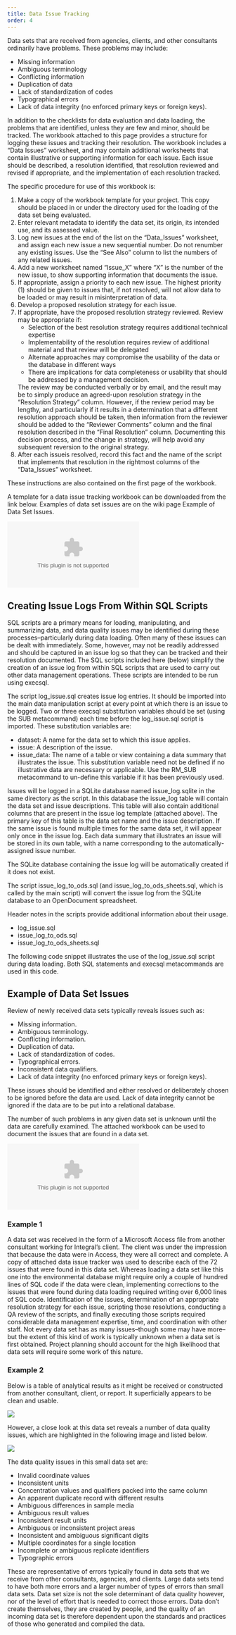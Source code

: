 ```yaml
---
title: Data Issue Tracking
order: 4
---
```


Data sets that are received from agencies, clients, and other consultants ordinarily have problems. These problems may include:

- Missing information
- Ambiguous terminology
- Conflicting information
- Duplication of data
- Lack of standardization of codes
- Typographical errors
- Lack of data integrity (no enforced primary keys or foreign keys).

In addition to the checklists for data evaluation and data loading, the problems that are identified, unless they are few and minor, should be tracked. The workbook attached to this page provides a structure for logging these issues and tracking their resolution. The workbook includes a "Data Issues" worksheet, and may contain additional worksheets that contain illustrative or supporting information for each issue. Each issue should be described, a resolution identified, that resolution reviewed and revised if appropriate, and the implementation of each resolution tracked.

The specific procedure for use of this workbook is:

1. Make a copy of the workbook template for your project. This copy should be placed in or under the directory used for the loading of the data set being evaluated.
2. Enter relevant metadata to identify the data set, its origin, its intended use, and its assessed value.
3. Log new issues at the end of the list on the “Data_Issues” worksheet, and assign each new issue a new sequential number. Do not renumber any existing issues. Use the “See Also” column to list the numbers of any related issues.
4. Add a new worksheet named “Issue_X” where “X” is the number of the new issue, to show supporting information that documents the issue.
5. If appropriate, assign a priority to each new issue. The highest priority (1) should be given to issues that, if not resolved, will not allow data to be loaded or may result in misinterpretation of data.
6. Develop a proposed resolution strategy for each issue.
7. If appropriate, have the proposed resolution strategy reviewed. Review may be appropriate if:
    - Selection of the best resolution strategy requires additional technical expertise
    - Implementability of the resolution requires review of additional material and that review will be delegated
    - Alternate approaches may compromise the usability of the data or the database in different ways
    - There are implications for data completeness or usability that should be addressed by a management decision.

    The review may be conducted verbally or by email, and the result may be to simply produce an agreed-upon resolution strategy in the “Resolution Strategy” column. However, if the review period may be lengthy, and particularly if it results in a determination that a different resolution approach should be taken, then information from the reviewer should be added to the “Reviewer Comments” column and the final resolution described in the “Final Resolution” column. Documenting this decision process, and the change in strategy, will help avoid any subsequent reversion to the original strategy.
8. After each issueis resolved, record this fact and the name of the script that implements that resolution in the rightmost columns of the “Data_Issues” worksheet.

These instructions are also contained on the first page of the workbook.

A template for a data issue tracking workbook can be downloaded from the link below.  Examples of data set issues are on the wiki page Example of Data Set Issues.

![](/static/data-management/data-issue-tracker-template.xlsx)

## Creating Issue Logs From Within SQL Scripts

SQL scripts are a primary means for loading, manipulating, and summarizing data, and data quality issues may be identified during these processes--particularly during data loading. Often many of these issues can be dealt with immediately. Some, however, may not be readily addressed and should be captured in an issue log so that they can be tracked and their resolution documented. The SQL scripts included here (below) simplify the creation of an issue log from within SQL scripts that are used to carry out other data management operations. These scripts are intended to be run using execsql.

The script log_issue.sql creates issue log entries. It should be imported into the main data manipulation script at every point at which there is an issue to be logged. Two or three execsql substitution variables should be set (using the SUB metacommand) each time before the log_issue.sql script is imported. These substitution variables are:

- dataset: A name for the data set to which this issue applies.
- issue: A description of the issue.
- issue_data: The name of a table or view containing a data summary that illustrates the issue. This substitution variable need not be defined if no illustrative data are necessary or applicable. Use the RM_SUB metacommand to un-define this variable if it has been previously used.

Issues will be logged in a SQLite database named issue_log.sqlite in the same directory as the script. In this database the issue_log table will contain the data set and issue descriptions. This table will also contain additional columns that are present in the issue log template (attached above). The primary key of this table is the data set name and the issue description. If the same issue is found multiple times for the same data set, it will appear only once in the issue log. Each data summary that illustrates an issue will be stored in its own table, with a name corresponding to the automatically-assigned issue number.

The SQLite database containing the issue log will be automatically created if it does not exist.

The script issue_log_to_ods.sql (and issue_log_to_ods_sheets.sql, which is called by the main script) will convert the issue log from the SQLite database to an OpenDocument spreadsheet.

Header notes in the scripts provide additional information about their usage.

- log_issue.sql
- issue_log_to_ods.sql
- issue_log_to_ods_sheets.sql

The following code snippet illustrates the use of the log_issue.sql script during data loading. Both SQL statements and execsql metacommands are used in this code.

## Example of Data Set Issues

Review of newly received data sets typically reveals issues such as:

- Missing information.
- Ambiguous terminology.
- Conflicting information.
- Duplication of data.
- Lack of standardization of codes.
- Typographical errors.
- Inconsistent data qualifiers.
- Lack of data integrity (no enforced primary keys or foreign keys).

These issues should be identified and either resolved or deliberately chosen to be ignored before the data are used.  Lack of data integrity cannot be ignored if the data are to be put into a relational database.

The number of such problems in any given data set is unknown until the data are carefully examined. The attached workbook can be used to document the issues that are found in a data set.

![](/static/data-management/data-issue-tracker-template.xlsx)

### Example 1

A data set was received in the form of a Microsoft Access file from another consultant working for Integral's client. The client was under the impression that because the data were in Access, they were all correct and complete. A copy of attached data issue tracker was used to describe each of the 72 issues that were found in this data set. Whereas loading a data set like this one into the environmental database might require only a couple of hundred lines of SQL code if the data were clean, implementing corrections to the issues that were found during data loading required writing over 6,000 lines of SQL code. Identification of the issues, determination of an appropriate resolution strategy for each issue, scripting those resolutions, conducting a QA review of the scripts, and finally executing those scripts required considerable data management expertise, time, and coordination with other staff. Not every data set has as many issues--though some may have more--but the extent of this kind of work is typically unknown when a data set is first obtained. Project planning should account for the high likelihood that data sets will require some work of this nature.

### Example 2

Below is a table of analytical results as it might be received or constructed from another consultant, client, or report.  It superficially appears to be clean and usable.

![](/static/data-management/example-dataset-1.bmp)

However, a close look at this data set reveals a number of data quality issues, which are highlighted in the following image and listed below.

![](/static/data-management/example-dataset-2.bmp)

The data quality issues in this small data set are:

- Invalid coordinate values
- Inconsistent units
- Concentration values and qualifiers packed into the same column
- An apparent duplicate record with different results
- Ambiguous differences in sample media
- Ambiguous result values
- Inconsistent result units
- Ambiguous or inconsistent project areas
- Inconsistent and ambiguous significant digits
- Multiple coordinates for a single location
- Incomplete or ambiguous replicate identifiers
- Typographic errors

These are representative of errors typically found in data sets that we receive from other consultants, agencies, and clients.  Large data sets tend to have both more errors and a larger number of types of errors than small data sets.  Data set size is not the sole determinant of data quality however, nor of the level of effort that is needed to correct those errors.  Data don't create themselves, they are created by people, and the quality of an incoming data set is therefore dependent upon the standards and practices of those who generated and compiled the data.
